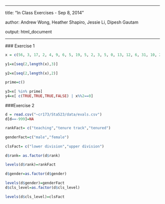 
*** 
  title: "In Class Exercises - Sep 8, 2014"
 
author: Andrew Wong, Heather Shapiro, Jessie Li, Dipesh Gautam
 
output: html_document
 
***
 
  ### Exercise 1

 
```r

 
x = c(56, 3, 17, 2, 4, 9, 6, 5, 19, 5, 2, 3, 5, 0, 13, 12, 6, 31, 10, 21, 8, 4, 1, 1, 2, 5, 16, 1, 3, 8, 1, 3, 4, 8, 5, 2, 8, 6, 18, 40, 10, 20, 1, 27, 2, 11, 14, 5, 7, 0, 3, 0, 7, 0, 8, 10, 10, 12, 8, 82, 21, 3, 34, 55, 18, 2, 9, 29, 1, 4, 7, 14, 7, 1, 2, 7, 4, 74, 5, 0, 3, 13, 2, 8, 1, 6, 13, 7, 1, 10,    5, 2, 4, 4, 14, 15, 4, 17, 1, 9)
 
y1=x[seq(2,length(x),3)]
 
y2=x[seq(2,length(x),2)]
 
prime=c()
 
y3=x[ %in% prime]
y4=x[ c(TRUE,TRUE,TRUE,FALSE) | x%%2==0]
```
 
  ###Exercise 2 
```r
 
d = read.csv("~cr173/Sta523/data/evals.csv")
d[d==-999]=NA
 
rankFact= c("teaching","tenure track","tenured")
 
genderFact=c("male","female")
 
clsFact= c("lower division","upper division")
 
d$rank= as.factor(d$rank)
 
levels(d$rank)=rankFact
 
d$gender=as.factor(d$gender)
 
levels(d$gender)=genderFact
d$cls_level=as.factor(d$cls_level)
 
levels(d$cls_level)=clsFact
 
```

